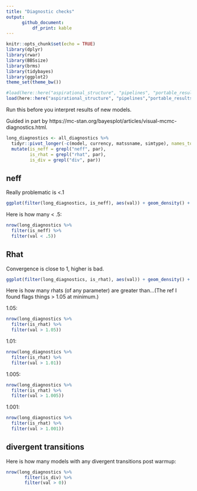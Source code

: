 ```yaml
---
title: "Diagnostic checks"
output: 
      github_document:
          df_print: kable
---
```


```r
knitr::opts_chunk$set(echo = TRUE)
library(dplyr)
library(rwar)
library(BBSsize)
library(brms)
library(tidybayes)
library(ggplot2)
theme_set(theme_bw())

#load(here::here("aspirational_structure", "pipelines", "portable_results.Rds"))
load(here::here("aspirational_structure", "pipelines","portable_results_core.Rds"))
```


Run this before you interpret results of new models. 

Guided in part by https://mc-stan.org/bayesplot/articles/visual-mcmc-diagnostics.html.

```r

long_diagnostics <- all_diagnostics %>%
  tidyr::pivot_longer(-c(model, currency, matssname, simtype), names_to = "par", values_to = "val") %>%
  mutate(is_neff = grepl("neff", par),
         is_rhat = grepl("rhat", par),
         is_div = grepl("div", par))
```


## neff

Really problematic is <.1

```r
ggplot(filter(long_diagnostics, is_neff), aes(val)) + geom_density() + facet_wrap(vars(par), scales = "free")
```

Here is how many < .5:

```r
nrow(long_diagnostics %>%
  filter(is_neff) %>%
  filter(val < .5))

```



## Rhat

Convergence is close to 1, higher is bad.


```r
ggplot(filter(long_diagnostics, is_rhat), aes(val)) + geom_density() + facet_wrap(vars(par), scales = "free")
```

Here is how many rhats (of any parameter) are greater than...(The ref I found flags things > 1.05 at minimum.)

1.05:

```r
nrow(long_diagnostics %>%
  filter(is_rhat) %>%
  filter(val > 1.05))

```

1.01:

```r
nrow(long_diagnostics %>%
  filter(is_rhat) %>%
  filter(val > 1.01))

```


1.005:

```r
nrow(long_diagnostics %>%
  filter(is_rhat) %>%
  filter(val > 1.005))

```

1.001:

```r
nrow(long_diagnostics %>%
  filter(is_rhat) %>%
  filter(val > 1.001))

```


## divergent transitions

Here is how many models with any divergent transitions post warmup:

```r

nrow(long_diagnostics %>%
       filter(is_div) %>%
       filter(val > 0)) 

```


